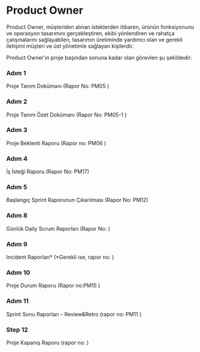  
<Steps>

# Product Owner 


Product Owner, müşteriden alınan isteklerden itibaren, ürünün fonksiyonunu ve operasyon tasarımını gerçekleştiren, ekibi yönlendiren ve rahatça çalışmalarını sağlayabilen, tasarımın üretiminde yardımcı olan ve gerekli iletişimi müşteri ve üst yönetimle sağlayan kişilerdir.

Product Owner’ın proje başından sonuna kadar olan görevleri şu şekildedir: 

### Adım 1

Proje Tanım Dokümanı (Rapor No: PM05 )

### Adım 2

Proje Tanım Özet Dokümanı (Rapor No: PM05-1 )

### Adım 3

Proje Beklenti Raporu (Rapor no: PM06 )
### Adım 4

İş İsteği Raporu (Rapor No: PM17)
### Adım 5

Başlangıç Sprint Raporunun Çıkarılması (Rapor No: PM12)

### Adım 8

Günlük Daily Scrum Raporları (Rapor No: )

### Adım 9

Incident Raporları* (*Gerekli ise, rapor no: )

### Adım 10

Proje Durum Raporu  (Rapor no:PM15 )

### Adım 11

Sprint Sonu Raporları – Review&Retro (rapor no: PM11 )

### Step 12

Proje Kapanış Raporu (rapor no: )

</Steps>